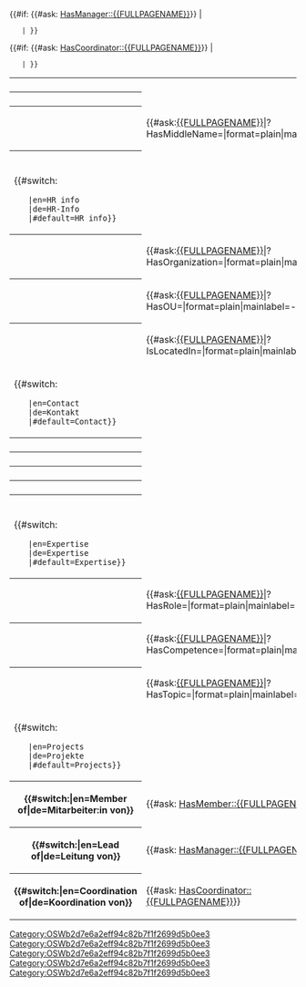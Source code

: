 <table class="info_box">
<tr>
<th class="heading" colspan="2">{{{_label_schema|Person}}}</th>
</tr>
<tr> 
<th>{{{_label_first_name|First name}}}</th> 
<td>{{{first_name|}}}</td> 
</tr> 
<tr> 
<th>{{{_label_middle_name|Middle name}}}</th> 
<td>{{#ask:[[{{FULLPAGENAME}}]]|?HasMiddleName=|format=plain|mainlabel=-}}</td> 
</tr> 
<tr> 
<th>{{{_label_surname|Surname}}}</th> 
<td>{{{surname|}}}</td> 
</tr>
<tr>
<td class="subheading" colspan="2">{{#switch:{{USERLANGUAGECODE}}
    |en=HR info
    |de=HR-Info
    |#default=HR info}}</td>
</tr>
<tr> 
<th>{{{_label_organization|Organization}}}</th> 
<td>{{#ask:[[{{FULLPAGENAME}}]]|?HasOrganization=|format=plain|mainlabel=-}}</td> 
</tr> 
<tr> 
<th>{{{_label_organizational_unit|Department}}}</th> 
<td>{{#ask:[[{{FULLPAGENAME}}]]|?HasOU=|format=plain|mainlabel=-}}</td> 
</tr> 
<tr> 
<th>{{{_label_located_in|Located at}}}</th> 
<td>{{#ask:[[{{FULLPAGENAME}}]]|?IsLocatedIn=|format=plain|mainlabel=-}}</td> 
</tr>
<tr>
<td class="subheading" colspan="2">{{#switch:{{USERLANGUAGECODE}}
    |en=Contact
    |de=Kontakt
    |#default=Contact}}</td>
</tr>
<tr> 
<th>{{{_label_email|Email}}}</th> 
<td>{{{email|}}}</td> 
</tr> 
<tr> 
<th>{{{_label_website|Website}}}</th> 
<td>{{{website|}}}</td> 
</tr> 
<tr> 
<th>{{{_label_orcid|ORCID iD}}}</th> 
<td>{{{orcid|}}}</td> 
</tr> 
<tr> 
<th>{{{_label_phone_number|Phone number}}}</th> 
<td>{{{phone_number|}}}</td> 
</tr> 
<tr> 
<th>{{{_label_fax_number|Fax number}}}</th> 
<td>{{{fax_number|}}}</td> 
</tr>
<tr>
<td class="subheading" colspan="2">{{#switch:{{USERLANGUAGECODE}}
    |en=Expertise
    |de=Expertise
    |#default=Expertise}}</td>
</tr>
<tr> 
<th>{{{_label_role|Role}}}</th> 
<td>{{#ask:[[{{FULLPAGENAME}}]]|?HasRole=|format=plain|mainlabel=-}}</td> 
</tr> 
<tr> 
<th>{{{_label_competence|Competence}}}</th> 
<td>{{#ask:[[{{FULLPAGENAME}}]]|?HasCompetence=|format=plain|mainlabel=-}}</td> 
</tr> 
<tr> 
<th>{{{_label_topic|Topic}}}</th> 
<td>{{#ask:[[{{FULLPAGENAME}}]]|?HasTopic=|format=plain|mainlabel=-}}</td> 
</tr>
<!-- Listing project membership -->
<tr>
<td class="subheading" colspan="2">{{#switch:{{USERLANGUAGECODE}}
    |en=Projects
    |de=Projekte
    |#default=Projects}}</td>
</tr>
<tr>
<th>{{#switch:{{USERLANGUAGECODE}}|en=Member of|de=Mitarbeiter:in von}}</th>
<td>{{#ask: [[Category:OSWb2d7e6a2eff94c82b7f1f2699d5b0ee3]][[HasMember::{{FULLPAGENAME}}]]}}</td>
</tr>
{{#if: {{#ask: [[Category:OSWb2d7e6a2eff94c82b7f1f2699d5b0ee3]][[HasManager::{{FULLPAGENAME}}]]}} |
    <tr>
    <th>{{#switch:{{USERLANGUAGECODE}}|en=Lead of|de=Leitung von}}</th>
    <td>{{#ask: [[Category:OSWb2d7e6a2eff94c82b7f1f2699d5b0ee3]][[HasManager::{{FULLPAGENAME}}]]}}</td>
    </tr>
    |<!-- else show nothing -->}}
{{#if: {{#ask: [[Category:OSWb2d7e6a2eff94c82b7f1f2699d5b0ee3]][[HasCoordinator::{{FULLPAGENAME}}]]}} |
    <tr>
    <th>{{#switch:{{USERLANGUAGECODE}}|en=Coordination of|de=Koordination von}}</th>
    <td>{{#ask: [[Category:OSWb2d7e6a2eff94c82b7f1f2699d5b0ee3]][[HasCoordinator::{{FULLPAGENAME}}]]}}</td>
    </tr>
    |<!-- else show nothing -->}}
</table>